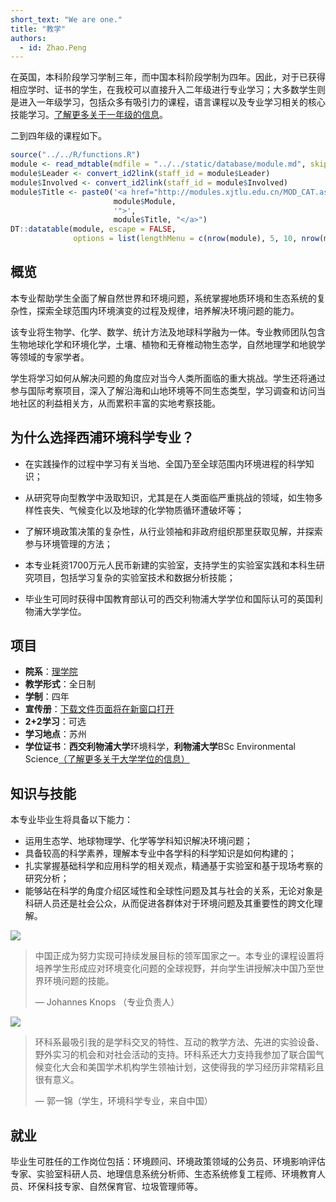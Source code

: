 ```yaml
---
short_text: "We are one."
title: "教学"
authors:
  - id: Zhao.Peng
---
```



在英国，本科阶段学习学制三年，而中国本科阶段学制为四年。因此，对于已获得相应学时、证书的学生，在我校可以直接升入二年级进行专业学习；大多数学生则是进入一年级学习，包括众多有吸引力的课程，语言课程以及专业学习相关的核心技能学习。[了解更多关于一年级的信息](https://www.xjtlu.edu.cn/zh/study/why-study-at-xjtlu/year-one)。

二到四年级的课程如下。

```r
source("../../R/functions.R")
module <- read_mdtable(mdfile = "../../static/database/module.md", skip = 0)
module$Leader <- convert_id2link(staff_id = module$Leader)
module$Involved <- convert_id2link(staff_id = module$Involved)
module$Title <- paste0('<a href="http://modules.xjtlu.edu.cn/MOD_CAT.aspx?mod_code=', 
                       module$Module, 
                       '">',
                       module$Title, "</a>")
DT::datatable(module, escape = FALSE,  
              options = list(lengthMenu = c(nrow(module), 5, 10, nrow(module))))
```

## 概览

本专业帮助学生全面了解自然世界和环境问题，系统掌握地质环境和生态系统的复杂性，探索全球范围内环境演变的过程及规律，培养解决环境问题的能力。

该专业将生物学、化学、数学、统计方法及地球科学融为一体。专业教师团队包含生物地球化学和环境化学，土壤、植物和无脊椎动物生态学，自然地理学和地貌学等领域的专家学者。

学生将学习如何从解决问题的角度应对当今人类所面临的重大挑战。学生还将通过参与国际考察项目，深入了解沿海和山地环境等不同生态类型，学习调查和访问当地社区的利益相关方，从而累积丰富的实地考察技能。

## 为什么选择西浦环境科学专业？

- 在实践操作的过程中学习有关当地、全国乃至全球范围内环境进程的科学知识；

- 从研究导向型教学中汲取知识，尤其是在人类面临严重挑战的领域，如生物多样性丧失、气候变化以及地球的化学物质循环遭破坏等；

- 了解环境政策决策的复杂性，从行业领袖和非政府组织那里获取见解，并探索参与环境管理的方法；

- 本专业耗资1700万元人民币新建的实验室，支持学生的实验室实践和本科生研究项目，包括学习复杂的实验室技术和数据分析技能；

- 毕业生可同时获得中国教育部认可的西交利物浦大学学位和国际认可的英国利物浦大学学位。

## 项目

- **院系**：[理学院](https://www.xjtlu.edu.cn/zh/study/departments/school-of-science/)
- **教学形式**：全日制
- **学制**：四年
- **宣传册**：[下载文件页面将在新窗口打开](https://www.xjtlu.edu.cn/zh/assets/files/prospectus/2017-prospectus-chinese-undergraduate.pdf)
- **2+2学习**：可选
- **学习地点**：苏州
- **学位证书**：**西交利物浦大学**环境科学，**利物浦大学**BSc Environmental Science[（了解更多关于大学学位的信息）](https://www.xjtlu.edu.cn/zh/study/why-study-at-xjtlu/degree-types)

## 知识与技能

本专业毕业生将具备以下能力：

- 运用生态学、地球物理学、化学等学科知识解决环境问题；
- 具备较高的科学素养，理解本专业中各学科的科学知识是如何构建的；
- 扎实掌握基础科学和应用科学的相关观点，精通基于实验室和基于现场考察的研究分析；
- 能够站在科学的角度介绍区域性和全球性问题及其与社会的关系，无论对象是科研人员还是社会公众，从而促进各群体对于环境问题及其重要性的跨文化理解。

![](https://www.xjtlu.edu.cn/zh/assets/image-cache/images/staff/Johannes-Knopsph.f985e357.jpg)

> 中国正成为努力实现可持续发展目标的领军国家之一。本专业的课程设置将培养学生形成应对环境变化问题的全球视野，并向学生讲授解决中国乃至世界环境问题的技能。
>
> --- Johannes Knops （专业负责人）



![](https://www.xjtlu.edu.cn/zh/assets/image-cache/images/students/profiles/yijin-james-guo.e31b7fee.jpg)

> 环科系最吸引我的是学科交叉的特性、互动的教学方法、先进的实验设备、野外实习的机会和对社会活动的支持。环科系还大力支持我参加了联合国气候变化大会和美国学术机构学生领袖计划，这使得我的学习经历非常精彩且很有意义。
>
> --- 郭一锦（学生，环境科学专业，来自中国）

## 就业

毕业生可胜任的工作岗位包括：环境顾问、环境政策领域的公务员、环境影响评估专家、实验室科研人员、地理信息系统分析师、生态系统修复工程师、环境教育人员、环保科技专家、自然保育官、垃圾管理师等。